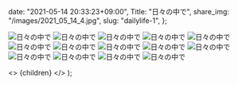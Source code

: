 
  date: "2021-05-14 20:33:23+09:00",
  Title: "日々の中で",
  share_img: "/images/2021_05_14_4.jpg",
  slug: "dailylife-1",
};

![日々の中で](/images/2021_05_14_1.jpg)
![日々の中で](/images/2021_05_14_2.jpg)
![日々の中で](/images/2021_05_14_3.jpg)
![日々の中で](/images/2021_05_14_4.jpg)
![日々の中で](/images/2021_05_14_5.jpg)
![日々の中で](/images/2021_05_14_6.jpg)
![日々の中で](/images/2021_05_14_7.jpg)
![日々の中で](/images/2021_05_14_8.jpg)
![日々の中で](/images/2021_05_14_9.jpg)
![日々の中で](/images/2021_05_14_10.jpg)
![日々の中で](/images/2021_05_14_11.jpg)
![日々の中で](/images/2021_05_15_1.jpg)
![日々の中で](/images/2021_05_15_2.jpg)
![日々の中で](/images/2021_05_15_3.jpg)

  <>
    <Head>
      <title>{meta.Title} | 異郷好実</title>
    </Head>
    <PostLayout meta={meta}>{children}</PostLayout>
  </>
);
